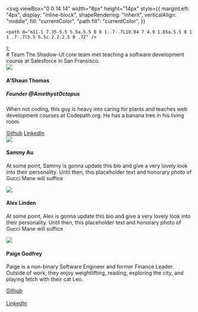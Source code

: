 
  <svg
    viewBox="0 0 14 14"
    width="8px"
    height="14px"
    style={{
      marginLeft: "4px",
      display: "inline-block",
      shapeRendering: "inherit",
      verticalAlign: "middle",
      fill: "currentColor",
      "path fill": "currentColor",
    }}
  >
    <path d="m11.1 7.35-5.5 5.5a.5.5 0 0 1-.7-.7L10.04 7 4.9 1.85a.5.5 0 1 1 .7-.7l5.5 5.5c.2.2.2.5 0 .7Z" />
  </svg>
);

<div className='sb-section-title'>
    # Team
    The Shadow-UI core team met teaching a software development course at Salesforce in San Fransisco.

</div>

<div className="sb-section">
    <div className="sb-section-item">
      <img src={ashaun} />
      <h4 className="sb-section-item-heading">A'Shaun Thomas</h4>
      <h5 className="sc-section-item-subheader">Founder @AmethystOctopus</h5>
      <p className="sb-section-item-paragraph">When not coding, this guy is heavy into caring for plants and teaches web development courses at Codepath.org. He has a banana tree in his living room.</p>
      <a href="https://github.com/lasagnamassage" target="_blank" rel="noopener noreferrer">Github<RightArrow /></a>
      <a href="https://www.linkedin.com/in/a-shaun-thomas-1b7a185a/" target="_blank" rel="noopener noreferrer">LinkedIn<RightArrow /></a>
    </div>
    <div className="sb-section-item">
      <img src={guccimane} />
      <h4 className="sb-section-item-heading">Sammy Au</h4>
      <p className="sb-section-item-paragraph">At some point, Sammy is gonna update this bio and give a very lovely look into their personality. Until then, this placeholder text and honorary photo of Gucci Mane will suffice</p>
    </div>
    <div className="sb-section-item">
      <img src={guccimane} />
      <h4 className="sb-section-item-heading">Alex Linden</h4>
      <p className="sb-section-item-paragraph">At some point, Alex is gonna update this bio and give a very lovely look into their personality. Until then, this placeholder text and honorary photo of Gucci Mane will suffice</p>
    </div>
    <div className="sb-section-item">
      <div>
        <img src={paige} />
        <h4 className="sb-section-item-heading">Paige Godfrey</h4>
        <p className="sb-section-item-paragraph">Paige is a non-binary Software Engineer and former Finance Leader. Outside of work, they enjoy weightlifting, reading, exploring the city, and playing fetch with their cat Leo.</p>
        <a href="https://github.com/paigegodfrey" target="_blank" rel="noopener noreferrer">Github<RightArrow /></a> <br></br>
        <a href="https://www.linkedin.com/in/paigegodfrey/" target="_blank" rel="noopener noreferrer">LinkedIn<RightArrow /></a>
      </div>
    </div>
  </div>

  <style>
  {`
  .sb-container {
    margin-bottom: 48px;
  }

  .sb-section {
    width: 100%;
    display: flex;
    flex-direction: row;
    gap: 20px;
  }

  img {
    object-fit: cover;
  }

  .sb-section-title {
    margin-bottom: 32px;
  }

  .sb-section a:not(h1 a, h2 a, h3 a) {
    font-size: 14px;
  }

  .sb-section-item, .sb-grid-item {
    flex: 1;
    display: flex;
    flex-direction: column;
  }

  .sb-section-item-heading {
    padding-top: 20px !important;
    padding-bottom: 5px !important;
    margin: 0 !important;
  }
  .sb-section-item-paragraph {
    margin: 0;
    padding-bottom: 10px;
  }

  .sb-chevron {
    margin-left: 5px;
  }

  .sb-features-grid {
    display: grid;
    grid-template-columns: repeat(2, 1fr);
    grid-gap: 32px 20px;
  }

  .sb-socials {
    display: grid;
    grid-template-columns: repeat(4, 1fr);
  }

  .sb-socials p {
    margin-bottom: 10px;
  }

  .sb-explore-image {
    max-height: 32px;
    align-self: flex-start;
  }

  img {
    min-height: 352.5px;
  }

  .sb-addon {
    width: 100%;
    display: flex;
    align-items: center;
    position: relative;
    background-color: #EEF3F8;
    border-radius: 5px;
    border: 1px solid rgba(0, 0, 0, 0.05);
    background: #EEF3F8;
    height: 180px;
    margin-bottom: 48px;
    overflow: hidden;
  }

  .sb-addon-text {
    padding-left: 48px;
    max-width: 240px;
  }

  .sb-addon-text h4 {
    padding-top: 0px;
  }

  .sb-addon-img {
    position: absolute;
    left: 345px;
    top: 0;
    height: 100%;
    width: 200%;
    overflow: hidden;
  }

  .sb-addon-img img {
    width: 650px;
    transform: rotate(-15deg);
    margin-left: 40px;
    margin-top: -72px;
    box-shadow: 0 0 1px rgba(255, 255, 255, 0);
    backface-visibility: hidden;
  }

  @media screen and (max-width: 800px) {
    .sb-addon-img {
      left: 300px;
    }
  }

  @media screen and (max-width: 600px) {
    .sb-section {
      flex-direction: column;
    }

    .sb-features-grid {
      grid-template-columns: repeat(1, 1fr);
    }

    .sb-socials {
      grid-template-columns: repeat(2, 1fr);
    }

    .sb-addon {
      height: 280px;
      align-items: flex-start;
      padding-top: 32px;
      overflow: hidden;
    }

    .sb-addon-text {
      padding-left: 24px;
    }

    .sb-addon-img {
      right: 0;
      left: 0;
      top: 130px;
      bottom: 0;
      overflow: hidden;
      height: auto;
      width: 124%;
    }

    .sb-addon-img img {
      width: 1200px;
      transform: rotate(-12deg);
      margin-left: 0;
      margin-top: 48px;
      margin-bottom: -40px;
      margin-left: -24px;
    }
  }
  `}
</style>
